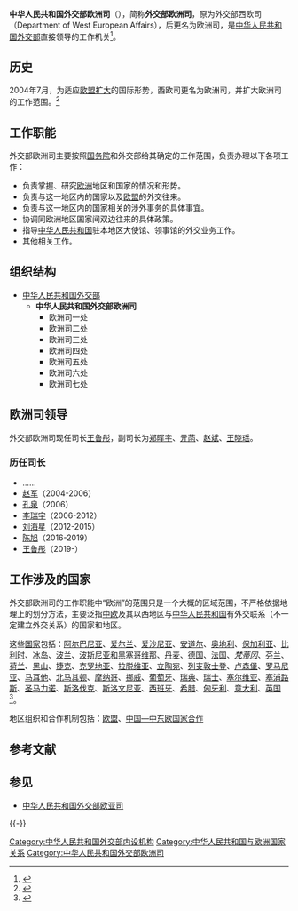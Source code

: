 {{Infobox PRCG
|机构名称=中华人民共和国外交部<br>欧洲司
|标志1=Red_star.svg
|标志1说明=[[s:国务院关于国家行政机关和企业事业单位社会团体印章管理的规定|1999年规定]]：[[印章|印章]][[直径|直径]]4.2厘米，中央刊[[五角星|五角星]]，由[[中华人民共和国外交部|外交部]]制发。
|职位1=司长
|人员1=[[王魯彤|王魯彤]]
|职位2=副司长
|职数2=
|人数2=
|人员2=[[郑晖宇|郑晖宇]]、[[亓菡|亓菡]]、[[赵斌_(外交官)|赵斌]]、[[王晓瑶|王晓瑶]]
|成立时间=
|上级机构=[[中华人民共和国外交部|中华人民共和国外交部]]
|机构类型=外交部内设职能司
|行政级别=正司局级
|组织法规=
|编制人数=
|地址1=[[北京市|北京市]]
|a=中共中央对外联络部西欧局
|c=[[中华人民共和国外交部国际司|中华人民共和国外交部国际司]]
}}

'''中华人民共和国外交部欧洲司'''（{{lang-en|'''Department of European Affairs of the Ministry of Foreign Affairs of the People's Republic of China'''}}），简称'''外交部欧洲司'''，原为外交部西欧司（Department of West European Affairs），后更名为欧洲司，是[[中华人民共和国外交部|中华人民共和国外交部]]直接领导的工作机关<ref>{{cite news|title=欧洲司|url=http://www.fmprc.gov.cn/mfa_chn/wjb_602314/zzjg_602420/xos_602862/|accessdate=2013-05-14|newspaper=中华人民共和国外交部|archive-date=2015-09-06|archive-url=https://web.archive.org/web/20150906031350/http://www.fmprc.gov.cn/mfa_chn/wjb_602314/zzjg_602420/xos_602862/|dead-url=no}}</ref>。

==历史==
2004年7月，为适应[[欧盟扩大|欧盟扩大]]的国际形势，西欧司更名为欧洲司，并扩大欧洲司的工作范围。<ref>{{Cite web|title=外交部新增涉外安全事务司 西欧司更名为欧洲司|url=http://news.sina.com.cn/c/2004-07-06/18233007477s.shtml|date=2004-07-06|accessdate=2022-04-10|work=[[新浪新闻|新浪新闻]]|archive-date=2022-04-10|archive-url=https://web.archive.org/web/20220410074926/http://news.sina.com.cn/c/2004-07-06/18233007477s.shtml}}</ref>

==工作职能==
外交部欧洲司主要按照[[中华人民共和国国务院|国务院]]和外交部给其确定的工作范围，负责办理以下各项工作：
*负责掌握、研究[[欧洲|欧洲]]地区和国家的情况和形势。
*负责与这一地区内的国家以及[[欧盟|欧盟]]的外交往来。
*负责与这一地区内的国家相关的涉外事务的具体事宜。
*协调同欧洲地区国家间双边往来的具体政策。
*指导[[中华人民共和国|中华人民共和国]]驻本地区大使馆、领事馆的外交业务工作。
*其他相关工作。

==组织结构==
*[[中华人民共和国外交部|中华人民共和国外交部]]
**'''中华人民共和国外交部欧洲司'''
***欧洲司一处 
***欧洲司二处 
***欧洲司三处 
***欧洲司四处 
***欧洲司五处 
***欧洲司六处
***欧洲司七处

==欧洲司领导==
外交部欧洲司现任司长[[王鲁彤|王鲁彤]]，副司长为[[郑晖宇|郑晖宇]]、[[亓菡|亓菡]]、[[赵斌_(外交官)|赵斌]]、[[王晓瑶|王晓瑶]]。
=== 历任司长 ===
* ……
* [[赵军_(外交官)|赵军]]（2004-2006）
* [[孔泉|孔泉]]（2006）
* [[李瑞宇|李瑞宇]]（2006-2012）
* [[刘海星|刘海星]]（2012-2015）
* [[陈旭_(外交官)|陈旭]]（2016-2019）
* [[王鲁彤|王鲁彤]]（2019-）

==工作涉及的国家==
外交部欧洲司的工作职能中“欧洲”的范围只是一个大概的区域范围，不严格依据地理上的划分方法，主要泛指[[中欧|中欧]]及其以西地区与[[中华人民共和国|中华人民共和国]]有外交联系（不一定建立外交关系）的国家和地区。

这些[[国家|国家]]包括：[[阿尔巴尼亚|阿尔巴尼亚]]、[[爱尔兰|爱尔兰]]、[[爱沙尼亚|爱沙尼亚]]、[[安道尔|安道尔]]、[[奥地利|奥地利]]、[[保加利亚|保加利亚]]、[[比利时|比利时]]、[[冰岛|冰岛]]、[[波兰|波兰]]、[[波斯尼亚和黑塞哥维那|波斯尼亚和黑塞哥维那]]、[[丹麦|丹麦]]、[[德国|德国]]、[[法国|法国]]、''[[梵蒂冈|梵蒂冈]]''、[[芬兰|芬兰]]、[[荷兰|荷兰]]、[[黑山共和国|黑山]]、[[捷克|捷克]]、[[克罗地亚|克罗地亚]]、[[拉脱维亚|拉脱维亚]]、[[立陶宛|立陶宛]]、[[列支敦士登|列支敦士登]]、[[卢森堡|卢森堡]]、[[罗马尼亚|罗马尼亚]]、[[马耳他|马耳他]]、[[北马其顿|北马其顿]]、[[摩纳哥|摩纳哥]]、[[挪威|挪威]]、[[葡萄牙|葡萄牙]]、[[瑞典|瑞典]]、[[瑞士|瑞士]]、[[塞尔维亚|塞尔维亚]]、[[塞浦路斯|塞浦路斯]]、[[圣马力诺|圣马力诺]]、[[斯洛伐克|斯洛伐克]]、[[斯洛文尼亚|斯洛文尼亚]]、[[西班牙|西班牙]]、[[希腊|希腊]]、[[匈牙利|匈牙利]]、[[意大利|意大利]]、[[英国|英国]]<ref>{{cite web |title=专访外交部欧洲司司长刘海星 |url=http://ex.cssn.cn/gj/gj_ft/201312/t20131220_918990.shtml |accessdate=2021-02-13 |language=zh-hans,zh-cn}}</ref>。

地区组织和合作机制包括：[[欧盟|欧盟]]、[[中国—中东欧国家合作|中国—中东欧国家合作]]

== 参考文献 ==
{{Reflist}}

== 参见 ==
* [[中华人民共和国外交部欧亚司|中华人民共和国外交部欧亚司]]

{{-}}
{{中华人民共和国外交部}}
[[Category:中华人民共和国外交部内设机构|Category:中华人民共和国外交部内设机构]]
[[Category:中华人民共和国与欧洲国家关系|Category:中华人民共和国与欧洲国家关系]]
[[Category:中华人民共和国外交部欧洲司|Category:中华人民共和国外交部欧洲司]]